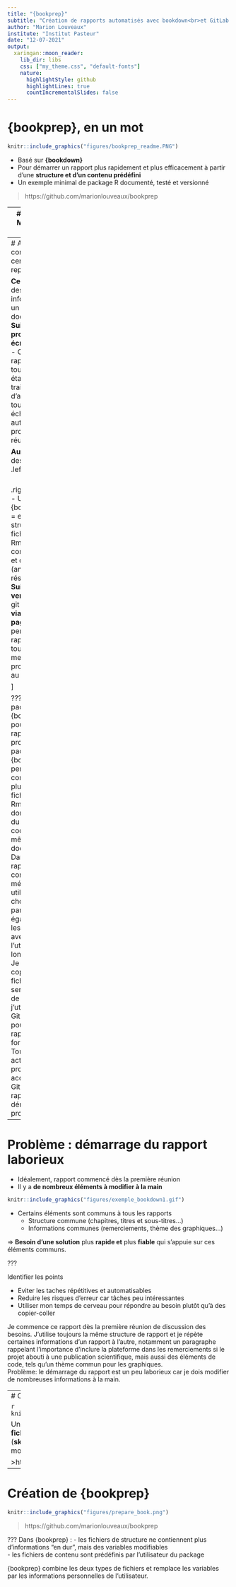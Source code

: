```yaml
---
title: "{bookprep}"
subtitle: "Création de rapports automatisés avec bookdown<br>et GitLab Pages pour le suivi de projets"
author: "Marion Louveaux"
institute: "Institut Pasteur"
date: "12-07-2021"
output:
  xaringan::moon_reader:
    lib_dir: libs
    css: ["my_theme.css", "default-fonts"]
    nature:
      highlightStyle: github
      highlightLines: true
      countIncrementalSlides: false
---
```



# {bookprep}, en un mot 

```r
knitr::include_graphics("figures/bookprep_readme.PNG")
```

- Basé sur **{bookdown}**   
- Pour démarrer un rapport plus rapidement et plus efficacement à partir d'une **structure et d'un contenu prédéfini**    
- Un exemple minimal de package R documenté, testé et versionné          



>https://github.com/marionlouveaux/bookprep 



---
# Contexte : Missions de service 

- **Plateforme de service** en analyse d'images biologiques / analyse de données      
- **Plusieurs projets en parallèle**   
- Un projet peut durer plusieurs mois   
- Un projet peut rester en pause un mois ou deux    


```r
knitr::include_graphics("figures/projet.png")
```



???
Travail pour une plateforme de services en analyse d'images biologiques. Chaque projet commence par une rencontre avec l'utilisateur souhaitant déposer un projet auprès de la plateforme afin de discuter de sa question biologique et de ses besoins et découvrir ses images. Ensuite, le projet commence. Je teste et sélectionne les outils de traitement d'images appropriés pour extraire des informations quantitatives des images, puis je teste et sélectionne les outils d'analyse de données avec R pour répondre aux questions de l'utilisateur. J'automatise autant que possible chaque étape de la chaîne de traitement et d'analyse. 

---
# Approche : communication centralisée et reproductibilité      

**Centralisation** des informations en un seul document :          
- **Suivi des projets par écrit** (rapport)     
- Contenu du rapport :   
    - toutes les étapes de traitement et d'analyse    
    - tous les échanges autour du projet (mails, réunions...).


**Automatisation** des rapports : 
.left-column[
<br>   
<br>  
```r
knitr::include_graphics("figures/bookdown_GitLab_pages.png")
```
]


.right-column[
- Utilisation de {bookdown}
    - = ensemble structuré de fichiers Rmarkdown   
    - combine texte et code (analyses et résultats)     
- **Suivi de version** avec git     
- **Diffusion via les GitLab pages** 
    - accès permanent au rapport pour tous les membres du projet    
    - lecture au format html    
  
]


???
J'utilise le package R {bookdown} pour écrire un rapport pour le projet. Le package {bookdown} permet de combiner plusieurs fichiers Rmarkdown, et donc de mêler du texte et du code dans un même document.
Dans ce rapport, je consigne les méthodes utilisées, les choix de paramètres et également tous les échanges avec l'utilisateur au long du projet. Je garde une copie de ces fichiers sur le serveur GitLab de l'institut et j'utilise les GitLab pages pour afficher le rapport au format html. Tous les acteurs du projet ont accès à la page GitLab du rapport dès le démarrage du projet.       
  

---
# Problème : démarrage du rapport laborieux  

- Idéalement, rapport commencé dès la première réunion
- Il y a **de nombreux éléments à modifier à la main**   

```r
knitr::include_graphics("figures/exemple_bookdown1.gif")
```


- Certains éléments sont communs à tous les rapports         
    - Structure commune (chapitres, titres et sous-titres...)      
    - Informations communes (remerciements, thème des graphiques...)   
   
=> **Besoin d'une solution** plus **rapide et** plus **fiable** qui s'appuie sur ces éléments communs.           


???

Identifier les points

- Eviter les taches répétitives et automatisables
- Reduire les risques d'erreur car tâches peu intéressantes
- Utiliser mon temps de cerveau pour répondre au besoin plutôt qu'à des copier-coller



Je commence ce rapport dès la première réunion de discussion des besoins. J'utilise toujours la même structure de rapport et je répète certaines informations d'un rapport à l'autre, notamment un paragraphe rappelant l'importance d'inclure la plateforme dans les remerciements si le projet abouti à une publication scientifique, mais aussi des éléments de code, tels qu'un thème commun pour les graphiques.     
Problème: le démarrage du rapport est un peu laborieux car je dois modifier de nombreuses informations à la main. 

---
# Création de {bookprep}


```r
knitr::include_graphics("figures/fichiers_de_bookprep.png")
```


Un document {bookdown} est composé de **deux types de fichiers** : 
- des fichiers qui structurent le livre = le squelette (**skeleton**)     
- des fichiers de contenu et d'apparence = le modèle de document (**template**)   

>https://github.com/marionlouveaux/bookprep 


---
# Création de {bookprep}

```r
knitr::include_graphics("figures/prepare_book.png")
```

>https://github.com/marionlouveaux/bookprep 


???
Dans {bookprep} : 
- les fichiers de structure ne contiennent plus d'informations "en dur", mais des variables modifiables    
- les fichiers de contenu sont prédéfinis par l'utilisateur du package   

{bookprep} combine les deux types de fichiers et remplace les variables par les informations personnelles de l'utilisateur. 





